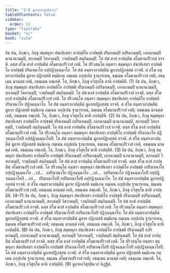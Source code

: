 ```yaml
---
title: "3.9 มูลายอวิสุทฺธินวก"
tableOfContents: false
sidebar:
  order: 11
type: "tipitaka"
basket: "vi"
book: "cula"
---
```



<DynamicBreadcrumb />

<Division number="182" book="cula">

<Paragraph number="757" book="cula">
อิธ ปน, ภิกฺขเว, ภิกฺขุ สมฺพหุลา สํฆาทิเสสา อาปตฺติโย อาปชฺชติ ปริมาณมฺปิ อปริมาณมฺปิ, เอกนามมฺปิ นานานามมฺปิ, สภาคมฺปิ วิสภาคมฺปิ, ววตฺถิตมฺปิ สมฺภินฺนมฺปิ. โส สํฆํ ตาสํ อาปตฺตีนํ สโมธานปริวาสํ ยาจติ. ตสฺส สํโฆ ตาสํ อาปตฺตีนํ สโมธานปริวาสํ เทติ. โส ปริวสนฺโต อนฺตรา สมฺพหุลา สํฆาทิเสสา อาปตฺติโย อาปชฺชติ ปริมาณาโย อปฺปฏิจฺฉนฺนาโย. โส สํฆํ อนฺตราอาปตฺตีนํ มูลายปฏิกสฺสนํ ยาจติ. ตํ สํโฆ อนฺตราอาปตฺตีนํ มูลาย ปฏิกสฺสติ ธมฺมิเกน กมฺเมน อกุปฺเปน ฐานารเหน, ธมฺเมน สโมธานปริวาสํ เทติ; อธมฺเมน มานตฺตํ เทติ, อธมฺเมน อพฺเภติ. โส, ภิกฺขเว, ภิกฺขุ อวิสุทฺโธ ตาหิ อาปตฺตีหิ. (1)
</Paragraph>

<Paragraph number="758" book="cula">
อิธ ปน, ภิกฺขเว, ภิกฺขุ สมฺพหุลา สํฆาทิเสสา อาปตฺติโย อาปชฺชติ ปริมาณมฺปิ อปริมาณมฺปิ, เอกนามมฺปิ นานานามมฺปิ, สภาคมฺปิ วิสภาคมฺปิ, ววตฺถิตมฺปิ สมฺภินฺนมฺปิ. โส สํฆํ ตาสํ อาปตฺตีนํ สโมธานปริวาสํ ยาจติ. ตสฺส สํโฆ ตาสํ อาปตฺตีนํ สโมธานปริวาสํ เทติ. โส ปริวสนฺโต อนฺตรา สมฺพหุลา สํฆาทิเสสา อาปตฺติโย อาปชฺชติ ปริมาณาโย ปฏิจฺฉนฺนาโย. โส สํฆํ อนฺตราอาปตฺตีนํ มูลายปฏิกสฺสนํ ยาจติ. ตํ สํโฆ อนฺตราอาปตฺตีนํ มูลาย ปฏิกสฺสติ ธมฺมิเกน กมฺเมน อกุปฺเปน ฐานารเหน, ธมฺเมน สโมธานปริวาสํ เทติ; อธมฺเมน มานตฺตํ เทติ, อธมฺเมน อพฺเภติ. โส, ภิกฺขเว, ภิกฺขุ อวิสุทฺโธ ตาหิ อาปตฺตีหิ. (2)
</Paragraph>

<Paragraph number="759" book="cula">
อิธ ปน, ภิกฺขเว, ภิกฺขุ สมฺพหุลา สํฆาทิเสสา อาปตฺติโย อาปชฺชติ ปริมาณมฺปิ อปริมาณมฺปิ, เอกนามมฺปิ นานานามมฺปิ, สภาคมฺปิ วิสภาคมฺปิ, ววตฺถิตมฺปิ สมฺภินฺนมฺปิ. โส สํฆํ ตาสํ อาปตฺตีนํ สโมธานปริวาสํ ยาจติ. ตสฺส สํโฆ ตาสํ อาปตฺตีนํ สโมธานปริวาสํ เทติ. โส ปริวสนฺโต อนฺตรา สมฺพหุลา สํฆาทิเสสา อาปตฺติโย อาปชฺชติ ปริมาณาโย ปฏิจฺฉนฺนาโยปิ อปฺปฏิจฺฉนฺนาโยปิ. โส สํฆํ อนฺตราอาปตฺตีนํ มูลายปฏิกสฺสนํ ยาจติ. ตํ สํโฆ อนฺตราอาปตฺตีนํ มูลาย ปฏิกสฺสติ ธมฺมิเกน กมฺเมน อกุปฺเปน ฐานารเหน, ธมฺเมน สโมธานปริวาสํ เทติ, อธมฺเมน มานตฺตํ เทติ, อธมฺเมน อพฺเภติ. โส, ภิกฺขเว, ภิกฺขุ อวิสุทฺโธ ตาหิ อาปตฺตีหิ. (3)
</Paragraph>

<Paragraph number="760" book="cula">
อิธ ปน, ภิกฺขเว, ภิกฺขุ สมฺพหุลา สํฆาทิเสสา อาปตฺติโย อาปชฺชติ ปริมาณมฺปิ อปริมาณมฺปิ, เอกนามมฺปิ นานานามมฺปิ, สภาคมฺปิ วิสภาคมฺปิ, ววตฺถิตมฺปิ สมฺภินฺนมฺปิ. โส สํฆํ ตาสํ อาปตฺตีนํ สโมธานปริวาสํ ยาจติ. ตสฺส สํโฆ ตาสํ อาปตฺตีนํ สโมธานปริวาสํ เทติ. โส ปริวสนฺโต อนฺตรา สมฺพหุลา สํฆาทิเสสา อาปตฺติโย อาปชฺชติ อปริมาณาโย อปฺปฏิจฺฉนฺนาโย …เป…  อปริมาณาโย ปฏิจฺฉนฺนาโย …เป…  อปริมาณาโย ปฏิจฺฉนฺนาโยปิ อปฺปฏิจฺฉนฺนาโยปิ …เป…  ปริมาณาโยปิ อปริมาณาโยปิ อปฺปฏิจฺฉนฺนาโย. โส สํฆํ อนฺตราอาปตฺตีนํ มูลายปฏิกสฺสนํ ยาจติ. ตํ สํโฆ อนฺตราอาปตฺตีนํ มูลาย ปฏิกสฺสติ ธมฺมิเกน กมฺเมน อกุปฺเปน ฐานารเหน, ธมฺเมน สโมธานปริวาสํ เทติ; อธมฺเมน มานตฺตํ เทติ, อธมฺเมน อพฺเภติ. โส, ภิกฺขเว, ภิกฺขุ อวิสุทฺโธ ตาหิ อาปตฺตีหิ. (4–7)
</Paragraph>

<Paragraph number="761" book="cula">
อิธ ปน, ภิกฺขเว, ภิกฺขุ สมฺพหุลา สํฆาทิเสสา อาปตฺติโย อาปชฺชติ ปริมาณมฺปิ อปริมาณมฺปิ, เอกนามมฺปิ นานานามมฺปิ, สภาคมฺปิ วิสภาคมฺปิ, ววตฺถิตมฺปิ สมฺภินฺนมฺปิ. โส สํฆํ ตาสํ อาปตฺตีนํ สโมธานปริวาสํ ยาจติ. ตสฺส สํโฆ ตาสํ อาปตฺตีนํ สโมธานปริวาสํ เทติ. โส ปริวสนฺโต อนฺตรา สมฺพหุลา สํฆาทิเสสา อาปตฺติโย อาปชฺชติ ปริมาณาโยปิ อปริมาณาโยปิ ปฏิจฺฉนฺนาโย. โส สํฆํ อนฺตราอาปตฺตีนํ มูลายปฏิกสฺสนํ ยาจติ. ตํ สํโฆ อนฺตราอาปตฺตีนํ มูลาย ปฏิกสฺสติ ธมฺมิเกน กมฺเมน อกุปฺเปน ฐานารเหน, ธมฺเมน สโมธานปริวาสํ เทติ; อธมฺเมน มานตฺตํ เทติ, อธมฺเมน อพฺเภติ. โส, ภิกฺขเว, ภิกฺขุ อวิสุทฺโธ ตาหิ อาปตฺตีหิ. (8)
</Paragraph>

<Paragraph number="762" book="cula">
อิธ ปน, ภิกฺขเว, ภิกฺขุ สมฺพหุลา สํฆาทิเสสา อาปตฺติโย อาปชฺชติ ปริมาณมฺปิ อปริมาณมฺปิ, เอกนามมฺปิ นานานามมฺปิ, สภาคมฺปิ วิสภาคมฺปิ, ววตฺถิตมฺปิ สมฺภินฺนมฺปิ. โส สํฆํ ตาสํ อาปตฺตีนํ สโมธานปริวาสํ ยาจติ. ตสฺส สํโฆ ตาสํ อาปตฺตีนํ สโมธานปริวาสํ เทติ. โส ปริวสนฺโต อนฺตรา สมฺพหุลา สํฆาทิเสสา อาปตฺติโย อาปชฺชติ ปริมาณาโยปิ อปริมาณาโยปิ ปฏิจฺฉนฺนาโยปิ อปฺปฏิจฺฉนฺนาโยปิ. โส สํฆํ อนฺตราอาปตฺตีนํ มูลายปฏิกสฺสนํ ยาจติ. ตํ สํโฆ อนฺตราอาปตฺตีนํ มูลาย ปฏิกสฺสติ ธมฺมิเกน กมฺเมน อกุปฺเปน ฐานารเหน; ธมฺเมน สโมธานปริวาสํ เทติ; อธมฺเมน มานตฺตํ เทติ; อธมฺเมน อพฺเภติ. โส, ภิกฺขเว, ภิกฺขุ อวิสุทฺโธ ตาหิ อาปตฺตีหิ. (9)

</Paragraph>
</Division>

<Paragraph number="763" type="center" book="cula">
มูลายอวิสุทฺธินวกํ นิฏฺฐิตํ.
</Paragraph>